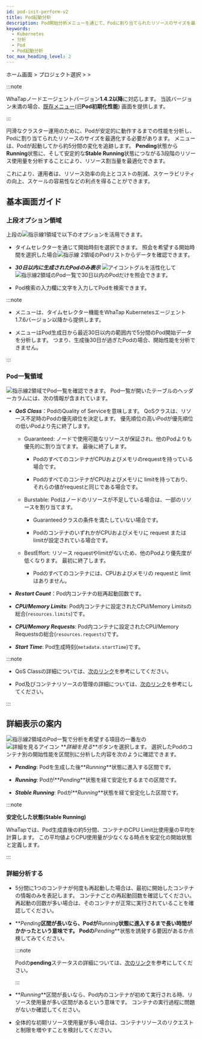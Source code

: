 ```yaml
---
id: pod-init-perform-v2
title: Pod起動分析
description: Pod開始分析メニューを通じて、Podに割り当てられたリソースのサイズを最適化し、安定的にクラスターを運用できます。
keywords:
  - Kubernetes
  - 分析
  - Pod
  - Pod起動分析
toc_max_heading_level: 2
---
```


ホーム画面 &gt; プロジェクト選択 &gt; <Cmdname sid="side_analysis" className="uitext" /> &gt; <Cmdname sid="side_podInitPerf" className="uitext" /> 

:::note

WhaTapノードエージェントバージョン**1.4.2以降**に対応します。 当該バージョン未満の場合、[既存メニュー](pod-init-perform)(旧**Pod初期化性能**) 画面を提供します。 

:::

円滑なクラスター運用のために、Podが安定的に動作するまでの性能を分析し、Podに割り当てられたリソースのサイズを最適化する必要があります。 <Cmdname sid="side_podInitPerf" className="uitext" />メニューは、Podが起動してから約5分間の変化を追跡します。 **Pending**状態から**Running**状態に、そして安定的な**Stable Running**状態につながる3段階のリソース使用量を分析することにより、リソース割当量を最適化できます。 

これにより、運用者は、リソース効率の向上とコストの削減、スケーラビリティの向上、スケールの容易性などの利点を得ることができます。 

## 基本画面ガイド

<ImgLang img='k8s-pod-startup-analysis.png' desc='Pod起動分析' />

### 上段オプション領域

上段の![指示線1](/img/number-01.png)領域で以下のオプションを活用できます。 

- タイムセレクターを通じて開始時刻を選択できます。 照会を希望する開始時間を選択した場合![指示線 2](/img/number-02.png)領域のPodリストからデータを確認できます。 

- **_30日以内に生成されたPodのみ表示_** ![アイコン](/img/ic-toggle-off.svg)トグルを活性化して![指示線2](/img/number-02.png)領域のPod一覧で30日以内のPodだけを照会できます。

- Pod検索の入力欄に文字を入力してPodを検索できます。

:::note 

- <Cmdname sid="side_podInitPerf" className="uitext" />メニューは、タイムセレクター機能をWhaTap Kubernetesエージェント 1.7.6バージョン以降から提供します。

- <Cmdname sid="side_podInitPerf" className="uitext" />メニューはPod生成日から最近30日以内の範囲内で5分間のPod開始データを分析します。 つまり、生成後30日が過ぎたPodの場合、開始性能を分析できません。

:::

### Pod一覧領域

![指示線2](/img/number-02.png)領域でPod一覧を確認できます。 Pod一覧が開いたテーブルのヘッダーカラムには、次の情報が含まれています。

- **_QoS Class_**：PodのQuality of Serviceを意味します。 QoSクラスは、リソース不足時のPodの優先順位を決定します。 優先順位の高いPodが優先順位の低いPodより先に終了します。

  - Guaranteed: ノードで使用可能なリソースが保証され、他のPodよりも優先的に割り当てます。 最後に終了します。

    - PodのすべてのコンテナがCPUおよびメモリのrequestを持っている場合です。

    - PodのすべてのコンテナがCPUおよびメモリに limitを持っており、それらの値がrequestと同じである場合です。

  - Burstable: Podはノードのリソースが不足している場合は、一部のリソースを割り当てます。

    - Guaranteedクラスの条件を満たしていない場合です。

    - PodのコンテナのいずれかがCPUおよびメモリに request または limitが設定されている場合です。

  - BestEffort: リソース requestやlimitがないため、他のPodより優先度が低くなります。 最初に終了します。

    - Podのすべてのコンテナには、CPUおよびメモリの requestと limitはありません。

- **_Restart Count_**：Pod内コンテナの総再起動回数です。

- **_CPU/Memory Limits_**: Pod内コンテナに設定されたCPU/Memory Limitsの総合(`resources.limits`)です。

- **_CPU/Memory Requests_**: Pod内コンテナに設定されたCPU/Memory Requestsの総合(`resources.requests`)です。

- **_Start Time_**: Pod生成時刻(`metadata.startTime`)です。

:::note

- QoS Classの詳細については、[次のリンク](https://kubernetes.io/docs/tasks/configure-pod-container/quality-service-pod/)を参考にしてください。

- Pod及びコンテナリソースの管理の詳細については、[次のリンク](https://kubernetes.io/docs/concepts/configuration/manage-resources-containers/)を参考にしてください。

:::

## 詳細表示の案内

![指示線2](/img/number-02.png)領域のPod一覧で分析を希望する項目の一番左の![詳細を見るアイコン](/img/ico-detail-view.svg) **_詳細を見る_**ボタンを選択します。 選択したPodのコンテナ別の開始性能を区間別に分析した内容を次のように確認できます。

<ImgLang img='k8s-pod-startup-analysis-details.png' desc='Pod起動分析' />

- **_Pending_**: Podを生成した後**_Running_**状態に進入する区間です。

- **_Running_**: Podが**_Pending_**状態を経て安定化するまでの区間です。

- **_Stable Running_**: Podが**_Running_**状態を経て安定化した区間です。

:::note

**安定化した状態(Stable Running)**

WhaTapでは、Pod生成直後の約5分間、コンテナのCPU Limit比使用量の平均を計算します。 この平均値よりCPU使用量が少なくなる時点を安定化の開始状態と定義します。

:::

### 詳細分析する

- 5分間に1つのコンテナが何度も再起動した場合は、最初に開始したコンテナの情報のみを表記します。 コンテナごとの再起動回数を確認してください。 再起動の回数が多い場合は、そのコンテナが正常に実行されていることを確認してください。

  <ImgLang img='k8s-pod-startup-analysis-details-restart-count.png' desc='コンテナの再起動回数' />

- **_Pending_**区間が長いなら、Podが**_Running_**状態に進入するまで長い時間がかかったという意味です。 Podの**_Pending_**状態を誘発する要因があるか点検してみてください。 

  :::note

  Podの**pending**ステータスの詳細については、[次のリンク](https://kubernetes.io/docs/tasks/debug/debug-application/debug-pods/)を参考にしてください。

  :::

- **_Running_**区間が長いなら、Pod内のコンテナが初めて実行される時、リソース使用量が多い区間があるという意味です。 コンテナの実行過程に問題がないか確認してください。

- 全体的な初期リソース使用量が多い場合は、コンテナリソースのリクエストと制限を増やすことを検討してください。
